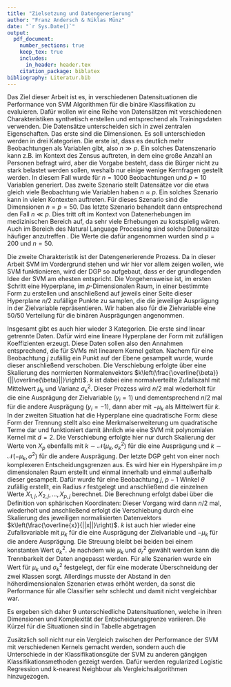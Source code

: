 ```yaml
---
title: "Zielsetzung und Datengenerierung"
author: "Franz Andersch & Niklas Münz"
date: "`r Sys.Date()`"
output: 
  pdf_document:
    number_sections: true
    keep_tex: true
    includes:
      in_header: header.tex
    citation_package: biblatex
bibliography: Literatur.bib
---
```

Das Ziel dieser Arbeit ist es, in verschiedenen Datensituationen die Performance von SVM Algorithmen für die binäre Klassifikation zu evaluieren. Dafür wollen wir eine Reihe von Datensätzen mit verschiedenen Charakteristiken synthetisch erstellen und entsprechend als Trainingsdaten verwenden. Die Datensätze unterscheiden sich in zwei zentralen Eigenschaften. Das erste sind die Dimensionen. Es soll unterschieden werden in drei Kategorien. Die erste ist, dass es deutlich mehr Beobachtungen als Variablen gibt, also $n \gg p$. Ein solches Datenszenario kann z.B. im Kontext des Zensus auftreten, in dem eine große Anzahl an Personen befragt wird, aber die Vorgabe besteht, dass die Bürger nicht zu stark belastet werden sollen, weshalb nur einige wenige Kernfragen gestellt werden. In diesem Fall wurde für $n=1000$ Beobachtungen und $p=10$ Variablen generiert. Das zweite Szenario stellt Datensätze vor die etwa gleich viele Beobachtung wie Variablen haben $n \approx p$. Ein solches Szenario kann in vielen Kontexten auftreten. Für dieses Szenario sind die Dimensionen $n=p=50$. Das letzte Szenario behandelt dann entsprechend den Fall $n \ll p$. Dies tritt oft im Kontext von Datenerhebungen im medizinischen Bereich auf, da sehr viele Erhebungen zu kostspielig wären. Auch im Bereich des Natural Language Processing sind solche Datensätze häufiger anzutreffen \parencite{scholzComparisonClassificationMethods2021}. Die Werte die dafür angenommen wurden sind $p=200$ und $n=50$.

Die zweite Charakteristik ist der Datengenerierende Prozess. Da in dieser Arbeit SVM im Vordergrund stehen und wir hier vor allem zeigen wollen, wie SVM funktionieren, wird der DGP so aufgebaut, dass er der grundlegenden Idee der SVM am ehesten entspricht. Die Vorgehensweise ist, im ersten Schritt eine Hyperplane, im $p$-Dimensionalen Raum, in einer bestimmte Form zu erstellen und anschließend auf jeweils einer Seite dieser Hyperplane $n/2$ zufällige Punkte zu samplen, die die jeweilige Ausprägung in der Zielvariable repräsentieren. Wir haben also für die Zielvariable eine 50/50 Verteilung für die binären Ausprägungen angenommen.

Insgesamt gibt es auch hier wieder 3 Kategorien. Die erste sind linear getrennte Daten. Dafür wird eine lineare Hyperplane der Form
\begin{align*}
\beta_1 X_1+\beta_2 X_2 +...+\beta_{1-p} = \beta_p X_p
\end{align*}
mit zufälligen Koeffizienten erzeugt. Diese Daten sollen also den Annahmen entsprechend, die für SVMs mit linearem Kernel gelten. Nachem für eine Beobachtung $j$ zufällig ein Punkt auf der Ebene gesampelt wurde, wurde dieser anschließend verschoben. Die Verschiebung erfolgte über eine Skalierung des normierten Normalenvektors $k\left(\frac{\overline{\beta}}{||\overline{\beta}||}\right)$. $k$ ist dabei eine normalverteilte Zufallszahl mit Mittelwert $\mu_k$ und Varianz $\sigma^2_k$. Dieser Prozess wird $n/2$ mal wiederholt für die eine Ausprägung der Zielvariable ($y_i=1$) und dementsprechend $n/2$ mal für die andere Ausprägung ($y_i=-1$), dann aber mit $-\mu_k$ als Mittelwert für $k$.  \newline
In der zweiten Situation hat die Hyperplane eine quadratische Form:
\begin{align*}
\beta_0+\beta_1 X_1 + \beta_2 X_1^2+\beta_3 X_2+\beta_4 X_2^2+...+\beta_{2p-2}X_{p-1}+\beta_{2p-1}X_{p-1}^2=\beta_{2p} X_p
\end{align*}
diese Form der Trennung stellt also eine Merkmalserweiterung um quadratische Terme dar und funktioniert damit ähnlich wie eine SVM mit polynomialen Kernel mit $d=2$. Die Verschiebung erfolgte hier nur durch Skalierung der Werte von $X_p$ ebenfalls mit $k\sim\mathcal{N}(\mu_k,\sigma^2_k)$ für die eine Ausprägung und $k\sim\mathcal{N}(-\mu_k,\sigma^2)$ für die andere Ausprägung.\newline 
Der letzte DGP geht von einer noch komplexeren Entscheidungsgrenzen aus. Es wird hier ein Hypershpäre im $p$ dimensionalen Raum erstellt und einmal innerhalb und einmal außerhalb dieser gesampelt. Dafür wurde für eine Beobachtung $j$, $p-1$ Winkel $\theta$ zufällig erstellt, ein Radius $r$ festgelegt und anschließend die einzelnen Werte $X_{1,j},X_{2,j},...,X_{p,j}$ berechnet. Die Berechnung erfolgt dabei über die Definition von sphärischen Koordinaten:
\begin{align*}
		X_{1,j} &= r \cos(\theta_1)\\
		X_{2,j} &= r \sin(\theta_1)\cos(\theta_2)\\
		X_{3,j} &= r \sin(\theta_1)\sin(\theta_2)\cos(\theta_3)\\
		&\quad \vdots\\
		X_{p-1,j}&=r \sin(\theta_1)\ldots \sin(\theta_{p-2})\cos(\theta_{p-1})\\
		X_{p,j}&=r \sin(\theta_1)\ldots \sin(\theta_{p-2})\sin(\theta_{p-1})
	\end{align*}
Dieser Vorgang wird dann $n/2$ mal, wiederholt und anschließend erfolgt die Verschiebung durch eine Skalierung des jeweiligen normalisierten Datenvektors $k\left(\frac{\overline{x}}{||x||}\right)$. $k$ ist auch hier wieder eine Zufallsvariable mit $\mu_k$ für die eine Ausprägung der Zielvariable und $-\mu_k$ für die andere Ausprägung. Die Streuung bleibt bei beiden bei einem konstanten Wert $\sigma^2_k$. Je nachdem wie $\mu_k$ und $\sigma^2_r$ gewählt werden kann die Trennbarkeit der Daten angepasst werden. Für alle Szenarien wurde ein Wert für $\mu_k$ und $\sigma^2_k$ festgelegt, der für eine moderate Überschneidung der zwei Klassen sorgt. Allerdings musste der Abstand in den höherdimensionalen Szenarien etwas erhöht werden, da sonst die Performance für alle Classifier sehr schlecht und damit nicht vergleichbar war.

Es ergeben sich daher 9 unterschiedliche Datensituationen, welche in ihren Dimensionen und Komplexität der Entscheidungsgrenze variieren. Die Kürzel für die Situationen sind in Tabelle \ref{tab:datensituationen} abgetragen

\begin{table}[H]
\begin{center}
\begin{tabular}{ |c|c|c|c| }
 \hline
  & linear & polynomial & radial \\
 \hline
 $p \ll n$ & S1 & S2 & S3 \\
 \hline
 $p \approx n$ & S4 & S5 & S6 \\
 \hline
 $p \gg n$ & S7 & S8 & S9 \\
 \hline
\end{tabular}
\end{center}
\caption{Datenszenarien}
\label{tab:datensituationen}
\end{table}

Zusätzlich soll nicht nur ein Vergleich zwischen der Performance der SVM mit verschiedenen Kernels gemacht werden, sondern auch die Unterschiede in der Klassifikationsgüte der SVM zu anderen gängigen Klassifikationsmethoden gezeigt werden. Dafür werden regularized Logistic Regression und k-nearest Neighbour als Vergleichsalgorithmen hinzugezogen.
